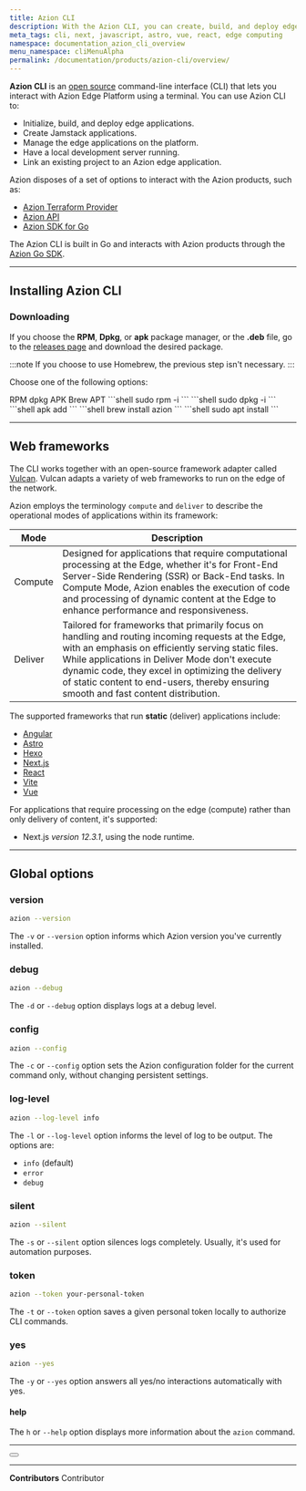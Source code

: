 ```yaml
---
title: Azion CLI
description: With the Azion CLI, you can create, build, and deploy edge applications using a terminal.
meta_tags: cli, next, javascript, astro, vue, react, edge computing
namespace: documentation_azion_cli_overview
menu_namespace: cliMenuAlpha
permalink: /documentation/products/azion-cli/overview/
---
```



**Azion CLI** is an [open  source](https://github.com/aziontech/azion-cli/) command-line interface (CLI) that lets you interact with Azion Edge Platform using a terminal. You can use Azion CLI to: 

- Initialize, build, and deploy edge applications.
- Create Jamstack applications.
- Manage the edge applications on the platform. 
- Have a local development server running. 
- Link an existing project to an Azion edge application.

Azion disposes of a set of options to interact with the Azion products, such as: 

- [Azion Terraform Provider](/en/documentation/products/terraform-provider/)
- [Azion API](https://api.azion.com/)
- [Azion SDK for Go](/en/documentation/devtools/sdk/go/)

The Azion CLI is built in Go and interacts with Azion products through the [Azion Go SDK](/en/documentation/devtools/sdk/go/). 


---

## Installing Azion CLI

### Downloading

If you choose the **RPM**, **Dpkg**, or **apk** package manager, or the **.deb** file, go to the [releases page](https://github.com/aziontech/azion-cli/releases) and download the desired package.

:::note 
If you choose to use Homebrew, the previous step isn't necessary.
:::

Choose one of the following options: 


<Tabs client:visible sharedStore="package-managers">
<Fragment slot="tab.rpm">RPM</Fragment>
<Fragment slot="tab.dpkg">dpkg</Fragment>
<Fragment slot="tab.apk">APK</Fragment>
<Fragment slot="tab.brew">Brew</Fragment>
<Fragment slot="tab.deb">APT</Fragment>



<Fragment slot="panel.rpm">
<slot name="rpm" />
```shell
sudo rpm -i <downloaded_file>
```
</Fragment><Fragment slot="panel.dpkg">
<slot name="dpkg" />
```shell
sudo dpkg -i <downloaded_file>
```
</Fragment><Fragment slot="panel.apk">
<slot name="apk" />
```shell
apk add <downloaded_file>
```
</Fragment>
<Fragment slot="panel.brew">
<slot name="brew" />
```shell
brew install azion
```
</Fragment>
<Fragment slot="panel.deb">
<slot name="deb" />
```shell
sudo apt install <downloaded_file>
```
</Fragment>
</Tabs>

---

## Web frameworks

The CLI works together with an open-source framework adapter called [Vulcan](https://github.com/aziontech/vulcan). Vulcan adapts a variety of web frameworks to run on the edge of the network.

Azion employs the terminology `compute` and `deliver` to describe the operational modes of applications within its framework:

| Mode | Description |
| ----- | ------------ |
| Compute | Designed for applications that require computational processing at the Edge, whether it's for Front-End Server-Side Rendering (SSR) or Back-End tasks. In Compute Mode, Azion enables the execution of code and processing of dynamic content at the Edge to enhance performance and responsiveness. | 
| Deliver | Tailored for frameworks that primarily focus on handling and routing incoming requests at the Edge, with an emphasis on efficiently serving static files. While applications in Deliver Mode don't execute dynamic code, they excel in optimizing the delivery of static content to end-users, thereby ensuring smooth and fast content distribution. |

The supported frameworks that run **static** (deliver) applications include:

- [Angular](/en/documentation/products/cli/frameworks/angular/)
- [Astro](/en/documentation/products/cli/frameworks/astro/)
- [Hexo](/en/documentation/products/cli/frameworks/hexo/)
- [Next.js](/en/documentation/products/cli/frameworks/next/)
- [React](/en/documentation/products/cli/frameworks/react/)
- [Vite](/en/documentation/products/cli/frameworks/vite/)
- [Vue](/en/documentation/products/cli/frameworks/vue/)

For applications that require processing on the edge (compute) rather than only delivery of content, it's supported:

- Next.js *version 12.3.1*, using the node runtime.

---


## Global options 

### version 

```sh 
azion --version
```

The `-v` or `--version` option informs which Azion version you've currently installed.

### debug 

```sh 
azion --debug
```

The `-d` or `--debug` option displays logs at a debug level.

### config 

```sh 
azion --config
```

The `-c` or `--config` option sets the Azion configuration folder for the current command only, without changing persistent settings.

### log-level 

```sh 
azion --log-level info
```

The `-l` or `--log-level` option informs the level of log to be output. The options are: 

- `info` (default)
- `error` 
- `debug`

### silent 

```sh 
azion --silent
```

The `-s` or `--silent` option silences logs completely. Usually, it's used for automation purposes.

### token 

```sh 
azion --token your-personal-token
```

The `-t` or `--token` option saves a given personal token locally to authorize CLI commands.

### yes 

```sh 
azion --yes
```

The `-y` or `--yes` option answers all yes/no interactions automatically with yes.

#### help

The `h` or `--help` option displays more information about the `azion` command.

---
 
<Button href="/en/documentation/products/cli/beta/" text="previous versions of Azion CLI 1.0.0" variant="secondary"> 
</Button>


---


**Contributors** <ContributorList>Contributor</ContributorList>
